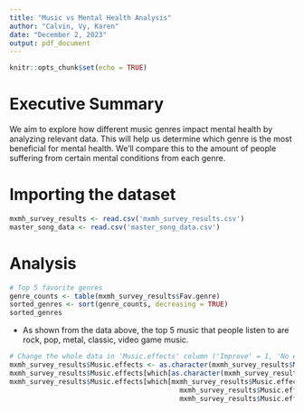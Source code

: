 ```yaml
---
title: "Music vs Mental Health Analysis"
author: "Calvin, Vy, Karen"
date: "December 2, 2023"
output: pdf_document
---
```




```r
knitr::opts_chunk$set(echo = TRUE)
```


# Executive Summary

We aim to explore how different music genres impact mental health by analyzing relevant data. This will help us determine which genre is the most beneficial for mental health. We'll compare this to the amount of people suffering from certain mental conditions from each genre.

# Importing the dataset

```r
mxmh_survey_results <- read.csv('mxmh_survey_results.csv')
master_song_data <- read.csv('master_song_data.csv')
```

# Analysis

```r
# Top 5 favorite genres
genre_counts <- table(mxmh_survey_results$Fav.genre)
sorted_genres <- sort(genre_counts, decreasing = TRUE)
sorted_genres
```


- As shown from the data above, the top 5 music that people listen to are rock, pop, metal, classic, video game music.

```r
# Change the whole data in 'Music.effects' column ('Improve' = 1, 'No effect' or 'Worsen' or blank is 0)
mxmh_survey_results$Music.effects <- as.character(mxmh_survey_results$Music.effects)
mxmh_survey_results$Music.effects[which[as.character(mxmh_survey_results$Music.effects) == 'Improve']] <- 1
mxmh_survey_results$Music.effects[which[mxmh_survey_results$Music.effects == 'No effect' || 
                                          mxmh_survey_results$Music.effects == 'Worsen' || 
                                          mxmh_survey_results$Music.effects == '']] <- 0
```










